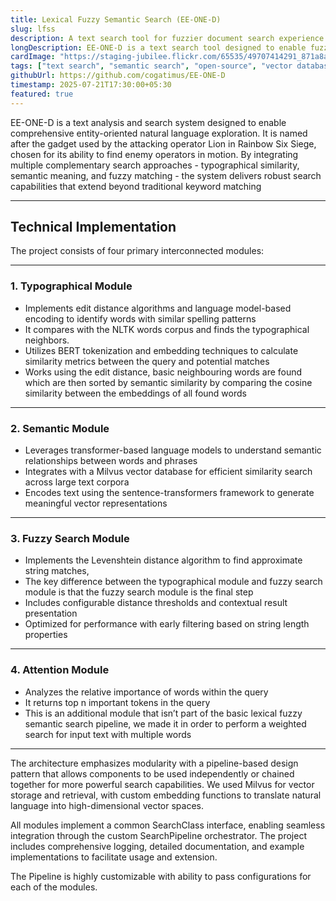 ```yaml
---
title: Lexical Fuzzy Semantic Search (EE-ONE-D)
slug: lfss
description: A text search tool for fuzzier document search experience
longDescription: EE-ONE-D is a text search tool designed to enable fuzzier searching
cardImage: "https://staging-jubilee.flickr.com/65535/49707414291_871a8a081a_q.jpg"
tags: ["text search", "semantic search", "open-source", "vector database"]
githubUrl: https://github.com/cogatimus/EE-ONE-D
timestamp: 2025-07-21T17:30:00+05:30
featured: true
---
```


EE-ONE-D is a text analysis and search system designed to enable comprehensive entity-oriented natural language exploration. It is named after the gadget used by the attacking operator Lion in Rainbow Six Siege, chosen for its ability to find enemy operators in motion. By integrating multiple complementary search approaches - typographical similarity, semantic meaning, and fuzzy matching - the system delivers robust search capabilities that extend beyond traditional keyword matching

---

## Technical Implementation

The project consists of four primary interconnected modules:

---

### 1. Typographical Module

- Implements edit distance algorithms and language model-based encoding to identify words with similar spelling patterns
- It compares with the NLTK words corpus and finds the typographical neighbors.
- Utilizes BERT tokenization and embedding techniques to calculate similarity metrics between the query and potential matches
- Works using the edit distance, basic neighbouring words are found which are then sorted by semantic similarity by comparing the cosine similarity between the embeddings of all found words

---

### 2. Semantic Module

- Leverages transformer-based language models to understand semantic relationships between words and phrases
- Integrates with a Milvus vector database for efficient similarity search across large text corpora
- Encodes text using the sentence-transformers framework to generate meaningful vector representations

---

### 3. Fuzzy Search Module

- Implements the Levenshtein distance algorithm to find approximate string matches,
- The key difference between the typographical module and fuzzy search module is that the fuzzy search module is the final step
- Includes configurable distance thresholds and contextual result presentation
- Optimized for performance with early filtering based on string length properties

---

### 4. Attention Module

- Analyzes the relative importance of words within the query
- It returns top n important tokens in the query
- This is an additional module that isn’t part of the basic lexical fuzzy semantic search pipeline, we made it in order to perform a weighted search for input text with multiple words

---

The architecture emphasizes modularity with a pipeline-based design pattern that allows components to be used independently or chained together for more powerful search capabilities. We used Milvus for vector storage and retrieval, with custom embedding functions to translate natural language into high-dimensional vector spaces.

All modules implement a common SearchClass interface, enabling seamless integration through the custom SearchPipeline orchestrator. The project includes comprehensive logging, detailed documentation, and example implementations to facilitate usage and extension.

The Pipeline is highly customizable with ability to pass configurations for each of the modules.
